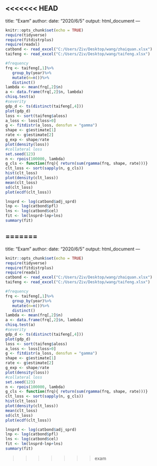 <<<<<<< HEAD
---
title: "Exam"
author: 
date: "2020/6/5"
output: html_document
---

```{r setup, include=FALSE}
knitr::opts_chunk$set(echo = TRUE)
require(tidyverse)
require(fitdistrplus)
require(readxl)
catbond <- read_excel("C:/Users/Ziv/Desktop/wang/zhaiquan.xlsx") 
taifeng <- read_excel("C:/Users/Ziv/Desktop/wang/taifeng.xlsx") 
```

```{r typhoon, error = FALSE}
#frequency
frq <- taifeng[,1]%>%
   group_by(year)%>%
   mutate(n=n())%>%
   distinct()
lambda <- mean(frq[,2]$n)
a <- data.frame(frq[,2]$n, lambda)
chisq.test(a)
#severity
gdp_d <- ts(distinct(taifeng[,4]))
plot(gdp_d)
loss <- sort(taifeng$aloss)
a_loss <- loss[loss>0]
g <- fitdistr(a_loss, densfun = "gamma")
shape <- g$estimate[1]
rate <- g$estimate[2]
g_exp <- shape/rate
plot(density(loss))
#collateral loss
set.seed(123)
n <- rpois(100000, lambda)
g_cls <- function(frq){ return(sum(rgamma(frq, shape, rate)))}
clt_loss <- sort(sapply(n, g_cls))
hist(clt_loss)
plot(density(clt_loss))
mean(clt_loss)
sd(clt_loss)
plot(ecdf(clt_loss))
```

```{r bond}
lnsprd <- log(catbond$adj_sprd)
lnp <- log(catbond$pfl)
lns <- log(catbond$cel)
fit <- lm(lnsprd~lnp+lns)
summary(fit)
```
























=======
---
title: "Exam"
author: 
date: "2020/6/5"
output: html_document
---

```r
knitr::opts_chunk$set(echo = TRUE)
require(tidyverse)
require(fitdistrplus)
require(readxl)
catbond <- read_excel("C:/Users/Ziv/Desktop/wang/zhaiquan.xlsx") 
taifeng <- read_excel("C:/Users/Ziv/Desktop/wang/taifeng.xlsx") 
```

```r
#frequency
frq <- taifeng[,1]%>%
   group_by(year)%>%
   mutate(n=n())%>%
   distinct()
lambda <- mean(frq[,2]$n)
a <- data.frame(frq[,2]$n, lambda)
chisq.test(a)
#severity
gdp_d <- ts(distinct(taifeng[,4]))
plot(gdp_d)
loss <- sort(taifeng$aloss)
a_loss <- loss[loss>0]
g <- fitdistr(a_loss, densfun = "gamma")
shape <- g$estimate[1]
rate <- g$estimate[2]
g_exp <- shape/rate
plot(density(loss))
#collateral loss
set.seed(123)
n <- rpois(100000, lambda)
g_cls <- function(frq){ return(sum(rgamma(frq, shape, rate)))}
clt_loss <- sort(sapply(n, g_cls))
hist(clt_loss)
plot(density(clt_loss))
mean(clt_loss)
sd(clt_loss)
plot(ecdf(clt_loss))
```

```r
lnsprd <- log(catbond$adj_sprd)
lnp <- log(catbond$pfl)
lns <- log(catbond$cel)
fit <- lm(lnsprd~lnp+lns)
summary(fit)
```
























>>>>>>> exam
